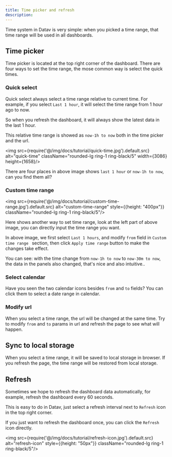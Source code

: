 ```yaml
---
title: Time picker and refresh
description: 
---
```


Time system in Datav is very simple: when you picked a time range, that time range will be used in all dashboards.

## Time picker 

Time picker is located at the top right corner of the dashboard. There are four ways to set the time range, the mose common way is select the quick times.


### Quick select 

Quick select always select a time range relative to current time. For example, if you select `Last 1 hour`, it will select the time range from 1 hour ago to now. 

So when you refresh the dashboard, it will always show the latest data in the last 1 hour.

This relative time range is showed as `now-1h to now` both in the time picker and the url.

<img src={require('@/img/docs/tutorial/quick-time.jpg').default.src} alt="quick-time"  className="rounded-lg ring-1 ring-black/5"  width={3086} height={1658}/>

There are four places in above image shows `last 1 hour` or `now-1h to now`, can you find them all? 

### Custom time range

<img src={require('@/img/docs/tutorial/custom-time-range.jpg').default.src} alt="custom-time-range"  style={{height: "400px"}}  className="rounded-lg ring-1 ring-black/5"/>

Here shows another way to set time range, look at the left part of above image, you can directly input the time range you want. 

In above image, we first select `Last 1 hours`, and modify `from` field in `Custom time range ` section, then click `Apply time range` button to make the changes take effect.

You can see: with the time change from `now-1h to now` to `now-30m to now`, the data in the panels also changed, that's nice and also intuitive..



### Select calendar

Have you seen the two calendar icons besides `from` and `to` fields? You can click them to select a date range in calendar.

### Modify url

When you select a time range, the url will be changed at the same time. Try to modify `from` and `to` params in url and refresh the page to see what will happen.


## Sync to local storage

When you select a time range, it will be saved to local storage in browser. If you refresh the page, the time range will be restored from local storage.


## Refresh 

Sometimes we hope to refresh the dashboard data automatically, for example, refresh the dashboard every 60 seconds.

This is easy to do in Datav, just select a refresh interval next to `Refresh` icon in the top right corner.

If you just want to refresh the dashboard once, you can click the `Refresh` icon directly.

<img src={require('@/img/docs/tutorial/refresh-icon.jpg').default.src} alt="refresh-icon"  style={{height: "50px"}}  className="rounded-lg ring-1 ring-black/5"/>
